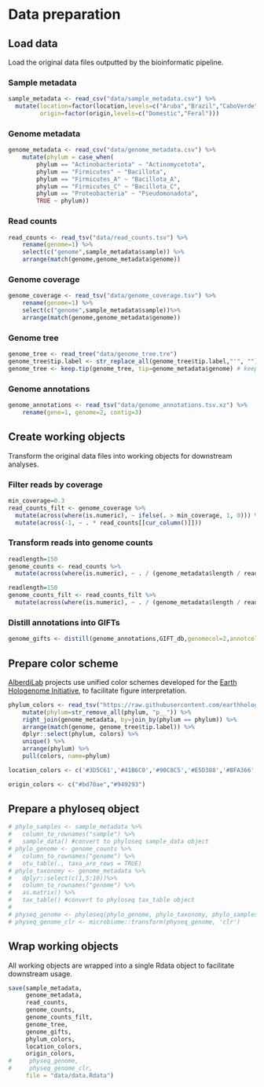 # Data preparation

## Load data

Load the original data files outputted by the bioinformatic pipeline.

### Sample metadata

```r
sample_metadata <- read_csv("data/sample_metadata.csv") %>% 
  mutate(location=factor(location,levels=c("Aruba","Brazil","CaboVerde","Spain","Denmark","Malaysia")),
         origin=factor(origin,levels=c("Domestic","Feral")))
```

### Genome metadata

```r
genome_metadata <- read_csv("data/genome_metadata.csv") %>%
    mutate(phylum = case_when(
        phylum == "Actinobacteriota" ~ "Actinomycetota",
        phylum == "Firmicutes" ~ "Bacillota",
        phylum == "Firmicutes_A" ~ "Bacillota_A",
        phylum == "Firmicutes_C" ~ "Bacillota_C",
        phylum == "Proteobacteria" ~ "Pseudomonadota",
        TRUE ~ phylum))
```

### Read counts

```r
read_counts <- read_tsv("data/read_counts.tsv") %>%
    rename(genome=1) %>%
    select(c("genome",sample_metadata$sample)) %>%
    arrange(match(genome,genome_metadata$genome))
```

### Genome coverage

```r
genome_coverage <- read_tsv("data/genome_coverage.tsv") %>%
    rename(genome=1) %>%
    select(c("genome",sample_metadata$sample))%>%
    arrange(match(genome,genome_metadata$genome))
```

### Genome tree

```r
genome_tree <- read_tree("data/genome_tree.tre")
genome_tree$tip.label <- str_replace_all(genome_tree$tip.label,"'", "") #remove single quotes in MAG names
genome_tree <- keep.tip(genome_tree, tip=genome_metadata$genome) # keep only MAG tips
```

### Genome annotations

```r
genome_annotations <- read_tsv("data/genome_annotations.tsv.xz") %>%
    rename(gene=1, genome=2, contig=3)
```

## Create working objects

Transform the original data files into working objects for downstream analyses.

### Filter reads by coverage

```r
min_coverage=0.3
read_counts_filt <- genome_coverage %>%
  mutate(across(where(is.numeric), ~ ifelse(. > min_coverage, 1, 0))) %>%
  mutate(across(-1, ~ . * read_counts[[cur_column()]])) 
```

### Transform reads into genome counts

```r
readlength=150
genome_counts <- read_counts %>%
  mutate(across(where(is.numeric), ~ . / (genome_metadata$length / readlength) ))
```

```r
readlength=150
genome_counts_filt <- read_counts_filt %>%
  mutate(across(where(is.numeric), ~ . / (genome_metadata$length / readlength) ))
```

### Distill annotations into GIFTs 

```r
genome_gifts <- distill(genome_annotations,GIFT_db,genomecol=2,annotcol=c(9,10,19), verbosity=F)
```

## Prepare color scheme

[AlberdiLab](www.alberdilab.dk) projects use unified color schemes developed for the [Earth Hologenome Initiative](www.earthhologenome.org), to facilitate figure interpretation.

```r
phylum_colors <- read_tsv("https://raw.githubusercontent.com/earthhologenome/EHI_taxonomy_colour/main/ehi_phylum_colors.tsv") %>%
    mutate(phylum=str_remove_all(phylum, "p__")) %>%
    right_join(genome_metadata, by=join_by(phylum == phylum)) %>%
    arrange(match(genome, genome_tree$tip.label)) %>%
    dplyr::select(phylum, colors) %>% 
    unique() %>%
    arrange(phylum) %>%
    pull(colors, name=phylum)

location_colors <- c('#3D5C61','#41B6C0','#90C8C5','#E5D388','#BFA366','#6E5244')

origin_colors <- c("#bd70ae","#949293")
```

## Prepare a phyloseq object

```r
# phylo_samples <- sample_metadata %>%
#   column_to_rownames("sample") %>%
#   sample_data() #convert to phyloseq sample_data object
# phylo_genome <- genome_counts %>%
#   column_to_rownames("genome") %>%
#   otu_table(., taxa_are_rows = TRUE)
# phylo_taxonomy <- genome_metadata %>%
#   dplyr::select(c(1,5:10))%>%
#   column_to_rownames("genome") %>%
#   as.matrix() %>%
#   tax_table() #convert to phyloseq tax_table object
# 
# physeq_genome <- phyloseq(phylo_genome, phylo_taxonomy, phylo_samples)
# physeq_genome_clr <- microbiome::transform(physeq_genome, 'clr')
```


## Wrap working objects

All working objects are wrapped into a single Rdata object to facilitate downstream usage.

```r
save(sample_metadata, 
     genome_metadata, 
     read_counts, 
     genome_counts, 
     genome_counts_filt, 
     genome_tree,
     genome_gifts, 
     phylum_colors,
     location_colors,
     origin_colors,
#     physeq_genome,
#     physeq_genome_clr,
     file = "data/data.Rdata")
```
